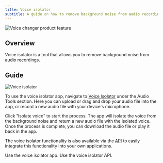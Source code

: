 ```yaml
---
title: Voice isolator
subtitle: A guide on how to remove background noise from audio recordings.
---
```


<img
  src="/assets/images/product-guides/voice-isolator/voice-isolator-product-feature.png"
  alt="Voice changer product feature"
  className="w-full rounded-lg"
/>

## Overview

Voice isolator is a tool that allows you to remove background noise from audio recordings.

## Guide

<img
  src="/assets/images/product-guides/voice-isolator/voice-isolator.png"
  alt="Voice isolator"
  className="w-full rounded-lg"
/>

To use the voice isolator app, navigate to [Voice Isolator](/app/voice-isolator) under the Audio Tools section. Here you can upload or drag and drop your audio file into the app, or record a new audio file with your device's microphone.

Click "Isolate voice" to start the process. The app will isolate the voice from the background noise and return a new audio file with the isolated voice. Once the process is complete, you can download the audio file or play it back in the app.

The voice isolator functionality is also available via the [API](/docs/api-reference/audio-isolation/audio-isolation) to easily integrate this functionality into your own applications.

<CardGroup>
  <Card title="Voice isolator app" href="/app/voice-isolator">
    Use the voice isolator app.
  </Card>
  <Card title="API reference" href="/docs/api-reference/audio-isolation/audio-isolation">
    Use the voice isolator API.
  </Card>
</CardGroup>
